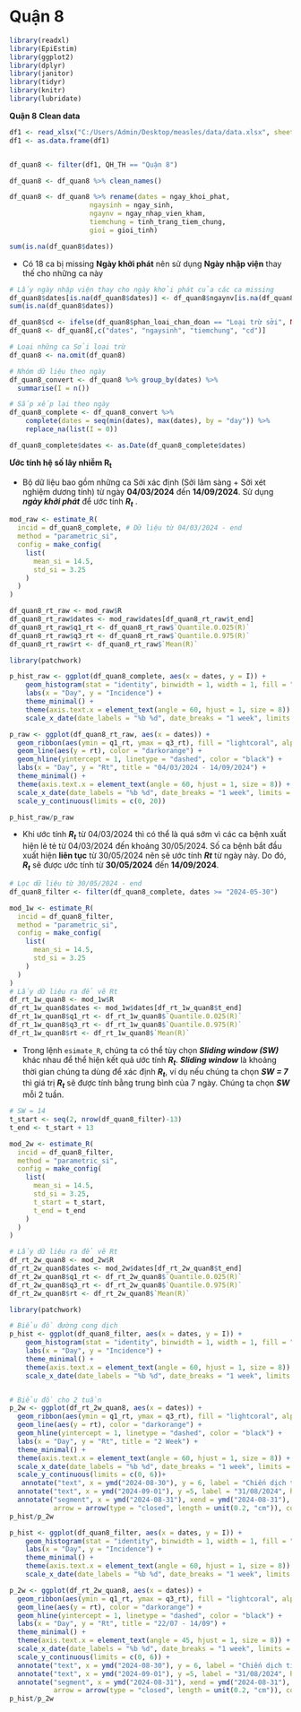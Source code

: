 # Quận 8

```r
library(readxl)
library(EpiEstim)
library(ggplot2)
library(dplyr)
library(janitor)
library(tidyr)
library(knitr)
library(lubridate)
```

**Quận 8**
**Clean data**
```r
df1 <- read_xlsx("C:/Users/Admin/Desktop/measles/data/data.xlsx", sheet = "data")
df1 <- as.data.frame(df1)


df_quan8 <- filter(df1, QH_TH == "Quận 8")

df_quan8 <- df_quan8 %>% clean_names()

df_quan8 <- df_quan8 %>% rename(dates = ngay_khoi_phat,
                    ngaysinh = ngay_sinh,
                    ngaynv = ngay_nhap_vien_kham,
                    tiemchung = tinh_trang_tiem_chung,
                    gioi = gioi_tinh)

sum(is.na(df_quan8$dates))
```

-   Có 18 ca bị missing **Ngày khởi phát** nên sử dụng **Ngày nhập viện** thay thế cho những ca này

```r
# Lấy ngày nhập viện thay cho ngày khởi phát của các ca missing
df_quan8$dates[is.na(df_quan8$dates)] <- df_quan8$ngaynv[is.na(df_quan8$dates)]
sum(is.na(df_quan8$dates))
```


```r
df_quan8$cd <- ifelse(df_quan8$phan_loai_chan_doan == "Loại trừ sởi", NA, df_quan8$phan_loai_chan_doan)
df_quan8 <- df_quan8[,c("dates", "ngaysinh", "tiemchung", "cd")]

# Loại những ca Sởi loại trừ
df_quan8 <- na.omit(df_quan8)

# Nhóm dữ liệu theo ngày
df_quan8_convert <- df_quan8 %>% group_by(dates) %>% 
  summarise(I = n())

# Sắp xếp lại theo ngày
df_quan8_complete <- df_quan8_convert %>%
    complete(dates = seq(min(dates), max(dates), by = "day")) %>%
    replace_na(list(I = 0))

df_quan8_complete$dates <- as.Date(df_quan8_complete$dates)
```

**Ước tính hệ số lây nhiễm R~t~**

-   Bộ dữ liệu bao gồm những ca Sởi xác định (Sởi lâm sàng + Sởi xét nghiệm dương tính) từ ngày **04/03/2024** đến **14/09/2024**. Sử dụng ***ngày khởi phát*** để ước tính ***R~t~*** .
```r
mod_raw <- estimate_R(
  incid = df_quan8_complete, # Dữ liệu từ 04/03/2024 - end
  method = "parametric_si", 
  config = make_config(
    list(
      mean_si = 14.5, 
      std_si = 3.25
    )
  )
)
```

```r
df_quan8_rt_raw <- mod_raw$R
df_quan8_rt_raw$dates <- mod_raw$dates[df_quan8_rt_raw$t_end]
df_quan8_rt_raw$q1_rt <- df_quan8_rt_raw$`Quantile.0.025(R)`
df_quan8_rt_raw$q3_rt <- df_quan8_rt_raw$`Quantile.0.975(R)`
df_quan8_rt_raw$rt <- df_quan8_rt_raw$`Mean(R)`
```

```r
library(patchwork)

p_hist_raw <- ggplot(df_quan8_complete, aes(x = dates, y = I)) +
    geom_histogram(stat = "identity", binwidth = 1, width = 1, fill = "lightgrey", color = "black") +
    labs(x = "Day", y = "Incidence") +
    theme_minimal() + 
    theme(axis.text.x = element_text(angle = 60, hjust = 1, size = 8)) + 
    scale_x_date(date_labels = "%b %d", date_breaks = "1 week", limits = c(ymd("2024-03-04"), ymd("2024-09-14")))

p_raw <- ggplot(df_quan8_rt_raw, aes(x = dates)) +
  geom_ribbon(aes(ymin = q1_rt, ymax = q3_rt), fill = "lightcoral", alpha = 0.3) + 
  geom_line(aes(y = rt), color = "darkorange") +
  geom_hline(yintercept = 1, linetype = "dashed", color = "black") + 
  labs(x = "Day", y = "Rt", title = "04/03/2024 - 14/09/2024") +
  theme_minimal() +
  theme(axis.text.x = element_text(angle = 60, hjust = 1, size = 8)) +
  scale_x_date(date_labels = "%b %d", date_breaks = "1 week", limits = c(ymd("2024-03-04"), ymd("2024-09-14"))) +
  scale_y_continuous(limits = c(0, 20))

p_hist_raw/p_raw
```

-   Khi ước tính ***R~t~*** từ 04/03/2024 thì có thể là quá sớm vì các ca bệnh xuất hiện lẻ tẻ từ 04/03/2024 đến khoảng 30/05/2024. Số ca bệnh bắt đầu xuất hiện **liên tục** từ 30/05/2024 nên sẽ ước tính ***Rt*** từ ngày này. Do đó, ***R~t~*** sẽ được ước tính từ **30/05/2024** đến **14/09/2024**.

```r
# Lọc dữ liệu từ 30/05/2024 - end
df_quan8_filter <- filter(df_quan8_complete, dates >= "2024-05-30")
```

```r
mod_1w <- estimate_R(
  incid = df_quan8_filter, 
  method = "parametric_si", 
  config = make_config(
    list(
      mean_si = 14.5, 
      std_si = 3.25
    )
  )
)
# Lấy dữ liệu ra để vẽ Rt
df_rt_1w_quan8 <- mod_1w$R
df_rt_1w_quan8$dates <- mod_1w$dates[df_rt_1w_quan8$t_end]
df_rt_1w_quan8$q1_rt <- df_rt_1w_quan8$`Quantile.0.025(R)`
df_rt_1w_quan8$q3_rt <- df_rt_1w_quan8$`Quantile.0.975(R)`
df_rt_1w_quan8$rt <- df_rt_1w_quan8$`Mean(R)`
```

-   Trong lệnh `esimate_R`, chúng ta có thể tùy chọn ***Sliding window (SW)*** khác nhau để thể hiện kết quả ước tính ***R~t~***. ***Sliding window*** là khoảng thời gian chúng ta dùng để xác định ***R~t~***, ví dụ nếu chúng ta chọn ***SW = 7*** thì giá trị ***R~t~*** sẽ được tính bằng trung bình của 7 ngày. Chúng ta chọn ***SW*** mỗi 2 tuần.

```r
# SW = 14
t_start <- seq(2, nrow(df_quan8_filter)-13)
t_end <- t_start + 13

mod_2w <- estimate_R(
  incid = df_quan8_filter, 
  method = "parametric_si", 
  config = make_config(
    list(
      mean_si = 14.5, 
      std_si = 3.25,
      t_start = t_start,
      t_end = t_end
    )
  )
)

# Lấy dữ liệu ra để vẽ Rt
df_rt_2w_quan8 <- mod_2w$R
df_rt_2w_quan8$dates <- mod_2w$dates[df_rt_2w_quan8$t_end]
df_rt_2w_quan8$q1_rt <- df_rt_2w_quan8$`Quantile.0.025(R)`
df_rt_2w_quan8$q3_rt <- df_rt_2w_quan8$`Quantile.0.975(R)`
df_rt_2w_quan8$rt <- df_rt_2w_quan8$`Mean(R)`
```

```r
library(patchwork)

# Biểu đồ đường cong dịch
p_hist <- ggplot(df_quan8_filter, aes(x = dates, y = I)) +
    geom_histogram(stat = "identity", binwidth = 1, width = 1, fill = "lightgrey", color = "black") +
    labs(x = "Day", y = "Incidence") +
    theme_minimal() +
    theme(axis.text.x = element_text(angle = 60, hjust = 1, size = 8)) + 
    scale_x_date(date_labels = "%b %d", date_breaks = "1 week", limits = c(ymd("2024-05-30"), ymd("2024-09-14")))


# Biểu đồ cho 2 tuần
p_2w <- ggplot(df_rt_2w_quan8, aes(x = dates)) +
  geom_ribbon(aes(ymin = q1_rt, ymax = q3_rt), fill = "lightcoral", alpha = 0.3) + 
  geom_line(aes(y = rt), color = "darkorange") +
  geom_hline(yintercept = 1, linetype = "dashed", color = "black") + 
  labs(x = "Day", y = "Rt", title = "2 Week") +
  theme_minimal() +
  theme(axis.text.x = element_text(angle = 60, hjust = 1, size = 8)) + 
  scale_x_date(date_labels = "%b %d", date_breaks = "1 week", limits = c(ymd("2024-07-22"), ymd("2024-09-14"))) +
  scale_y_continuous(limits = c(0, 6))+
   annotate("text", x = ymd("2024-08-30"), y = 6, label = "Chiến dịch tiêm sởi", hjust = 0.1, size = 4) +
  annotate("text", x = ymd("2024-09-01"), y =5, label = "31/08/2024", hjust = 0.2,size = 3) +
  annotate("segment", x = ymd("2024-08-31"), xend = ymd("2024-08-31"), y = 4, yend = 2, 
           arrow = arrow(type = "closed", length = unit(0.2, "cm")), color = "blue")
p_hist/p_2w
```


```r
p_hist <- ggplot(df_quan8_filter, aes(x = dates, y = I)) +
    geom_histogram(stat = "identity", binwidth = 1, width = 1, fill = "lightgrey", color = "black") +
    labs(x = "Day", y = "Incidence") +
    theme_minimal() +
    theme(axis.text.x = element_text(angle = 60, hjust = 1, size = 8)) + 
    scale_x_date(date_labels = "%b %d", date_breaks = "1 week", limits = c(ymd("2024-05-30"), ymd("2024-09-14")))

p_2w <- ggplot(df_rt_2w_quan8, aes(x = dates)) +
  geom_ribbon(aes(ymin = q1_rt, ymax = q3_rt), fill = "lightcoral", alpha = 0.3) + 
  geom_line(aes(y = rt), color = "darkorange") +
  geom_hline(yintercept = 1, linetype = "dashed", color = "black") + 
  labs(x = "Day", y = "Rt", title = "22/07 - 14/09") +
  theme_minimal() +
  theme(axis.text.x = element_text(angle = 45, hjust = 1, size = 8)) + 
  scale_x_date(date_labels = "%b %d", date_breaks = "1 week", limits = c(ymd("2024-07-22"), ymd("2024-09-14"))) +
  scale_y_continuous(limits = c(0, 6)) +
  annotate("text", x = ymd("2024-08-30"), y = 6, label = "Chiến dịch tiêm sởi", hjust = 0.1, size = 4) +
  annotate("text", x = ymd("2024-09-01"), y =5, label = "31/08/2024", hjust = 0.2,size = 3) +
  annotate("segment", x = ymd("2024-08-31"), xend = ymd("2024-08-31"), y = 4, yend = 2, 
           arrow = arrow(type = "closed", length = unit(0.2, "cm")), color = "blue")
p_hist/p_2w
```